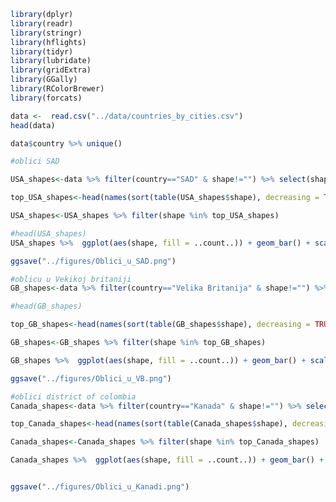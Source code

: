 ```r
library(dplyr)
library(readr)
library(stringr)
library(hflights)
library(tidyr)
library(lubridate)
library(gridExtra)
library(GGally)
library(RColorBrewer)
library(forcats)
```

```r
data <-  read.csv("../data/countries_by_cities.csv")
head(data)

data$country %>% unique()

```
```r
#oblici SAD

USA_shapes<-data %>% filter(country=="SAD" & shape!="") %>% select(shape)

top_USA_shapes<-head(names(sort(table(USA_shapes$shape), decreasing = TRUE)), 10)

USA_shapes<-USA_shapes %>% filter(shape %in% top_USA_shapes)

#head(USA_shapes)
USA_shapes %>%  ggplot(aes(shape, fill = ..count..)) + geom_bar() + scale_fill_gradient(low = "green", high = "blue") + theme_minimal()  + theme(axis.text.x = element_text(angle = 45, hjust = 1),legend.position = "none") + labs(x="Oblici",y="Broj Događajna",title="Raspored top 10 oblika u SAD-u")

ggsave("../figures/Oblici_u_SAD.png")

```
```r
#oblicu u Vekikoj britaniji
GB_shapes<-data %>% filter(country=="Velika Britanija" & shape!="") %>% select(shape)

#head(GB_shapes)

top_GB_shapes<-head(names(sort(table(GB_shapes$shape), decreasing = TRUE)), 10)

GB_shapes<-GB_shapes %>% filter(shape %in% top_GB_shapes)

GB_shapes %>%  ggplot(aes(shape, fill = ..count..)) + geom_bar() + scale_fill_gradient(low = "green", high = "blue") + theme_minimal()  + theme(axis.text.x = element_text(angle = 45, hjust = 1),legend.position = "none") + labs(x="Oblici",y="Broj Događajna",title="Raspored top 10 oblika u Velikoj Britaniji")

ggsave("../figures/Oblici_u_VB.png")

```
```r
#oblici district of colombia
Canada_shapes<-data %>% filter(country=="Kanada" & shape!="") %>% select(shape)

top_Canada_shapes<-head(names(sort(table(Canada_shapes$shape), decreasing = TRUE)), 10)

Canada_shapes<-Canada_shapes %>% filter(shape %in% top_Canada_shapes)

Canada_shapes %>%  ggplot(aes(shape, fill = ..count..)) + geom_bar() + scale_fill_gradient(low = "green", high = "blue") + theme_minimal()  + theme(axis.text.x = element_text(angle = 45, hjust = 1),legend.position = "none") + labs(x="Oblici",y="Broj Događajna",title="Raspored top 10 oblika u Kanadi")


ggsave("../figures/Oblici_u_Kanadi.png")

```


